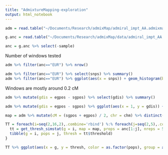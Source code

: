 ```yaml
---
title: "AdmixtureMapping-exploration"
output: html_notebook
---
```




```r
adm = read.table("~/Documents/Research/admixMap/admiral_impt_AA.admixmap.txt", head = T)

g.anc = read.table("~/Documents/Research/admixMap/data/admiral_impt_AA.globalancestry.txt",head=T)

anc = g.anc %>% select(-sample)

```

Number of windows tested
```r
adm %>% filter(anc=="EUR") %>% nrow()
```


```r
adm %>% filter(anc=="EUR") %>% select(snps) %>% summary()
adm %>% filter(anc=="EUR") %>% ggplot(aes(x = snps)) + geom_histogram(bins=30) + scale_x_continuous(name="# Snps per window", breaks = seq(0,60,5))
```

Windows are mostly around 0.2 cM
```r
adm %>% mutate(gdis = egpos - sgpos) %>% select(gdis) %>% summary()

adm %>% mutate(gdis = egpos - sgpos) %>% ggplot(aes(x = 1, y = gdis)) + geom_boxplot() + ylab("Genetic Distance (cM)") + theme(axis.text.x=element_blank(), axis.ticks.x = element_blank()) + xlab("") + scale_y_log10()
```

```r
map = adm %>% mutate(cM = (sgpos + egpos) / 2, chr = chm) %>% distinct(cM, chr)

TT = foreach(i=seq(2,16,2),.combine='rbind') %:% foreach(j=seq(2,5),.combine='rbind') %dopar% {
  tt = get_thresh_simstat(g = i, map = map, props = anc[1:j], nreps = 500)
  tibble(g = i, pops = j, thresh = tt$threshold)
}

```

```r
TT %>% ggplot(aes(x = g, y = thresh, color = as.factor(pops), group = as.factor(pops))) + geom_line() + xlab("Generations since admixture began") + ylab("Significance threshold") + scale_color_discrete(name="Number of\nAncestral Populations")
```

